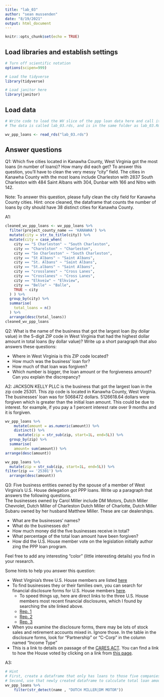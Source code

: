 ```yaml
---
title: "lab_03"
author: "sean mussenden"
date: "8/19/2021"
output: html_document
---
```


```r
knitr::opts_chunk$set(echo = TRUE)
```

## Load libraries and establish settings
```r
# Turn off scientific notation
options(scipen=999)

# Load the tidyverse   
library(tidyverse)

# Load janitor here
library(janitor)

```

## Load data
```r
# Write code to load the WV slice of the ppp loan data here and call it wv_ppp_loans.
# The data is called lab_03.rds, and is in the same folder as lab_03.Rmd (this data notebook)

wv_ppp_loans <- read_rds("lab_03.rds")

```

## Answer questions

Q1: Which five cities located in Kanawha County, West Virginia got the most loans (in number of loans)? How many did each get? To answer this question, you'll have to clean the very messy "city" field.
The cities in Kanawha County with the most loans include Charleston with 2837 South Charleston with 484 Saint Albans with 304, Dunbar with 166 and Nitro with 142. 

Note: To answer this question, please fully clean the city field for Kanawha County cities. Hint: once cleaned, the dataframe that counts the number of loans by city should have 38 distinct cities for Kanawha County.

A1:
```r
cleaned_wv_ppp_loans <- wv_ppp_loans %>%
  filter(project_county_name == 'KANAWHA') %>%
  mutate(city = str_to_title(city)) %>%
  mutate(city = case_when(
    city == "S Charleston" ~ "South Charleston",
    city == "Charelston" ~ "Charleston",
    city == "So Charleston" ~ "South Charleston",
    city == "St Albans" ~ "Saint Albans",
    city == "St. Albans" ~ "Saint Albans",
    city == "St.albans" ~ "Saint Albans",
    city == "crosslanes" ~ "Cross Lanes",
    city == "Crosslanes" ~ "Cross Lanes",
    city == "Elkveiw" ~ "Elkview",
    city == "Belle" ~ "Balle",
    TRUE ~ city
  ) ) %>%
  group_by(city) %>%
  summarise(
    total_loans = n()
  ) %>%
  arrange(desc(total_loans))
cleaned_wv_ppp_loans
```

Q2: What is the name of the business that got the largest loan (by dollar value) in the 5-digit ZIP code in West Virginia that had the highest dollar amount in total loans (by dollar value)? Write up a short paragraph that also answers these questions:

* Where in West Virginia is this ZIP code located?
* How much was the business' loan for?
* How much of that loan was forgiven?
* Which number is bigger, the loan amount or the forgiveness amount? Can you explain the discrepancy?

A2: JACKSON KELLY PLLC is the business that got the largest loan in the zip code 25301. This zip code is located in Kanawha County, West Virginia. The businesses' loan was for 5068472 dollars. 5126618.64 dollars were forgiven which is greater than the initial loan amount. This could be due to interest. for example, if you pay a 1 percent interest rate over 9 months and it is forgiven.    

```r
wv_ppp_loans %>%
    mutate(amount = as.numeric(amount)) %>%
    distinct() %>%
      mutate(zip = str_sub(zip, start=1L, end=5L)) %>%
  group_by(zip) %>%
  summarise(
    amount= sum(amount)) %>%
arrange(desc(amount))

wv_ppp_loans %>%
  mutate(zip = str_sub(zip, start=1L, end=5L)) %>%
filter(zip == '25301') %>%
  arrange(desc(amount))

```

Q3: Five business entities owned by the spouse of a member of West Virginia's U.S. House delegation got PPP loans. Write up a paragraph that answers the following questions.   
The businesses owned by Carol Miller include DM Motors, Dutch Miller Chevrolet, Dutch Miller of Charleston Dutch Miller of Charlotte, Dutch Miller Subaru owned by her husband Matthew Miller. These are car dealerships. 

  * What are the businesses' names?
  * What do the businesses do?
  * How much money did the five businesses receive in total?
  * What percentage of the total loan amount have been forgiven?
  * How did the U.S. House member vote on the legislation initially author zing the PPP loan program.

Feel free to add any interesting "color" (little interesting details) you find in your research.  

Some hints to help you answer this question:

* West Virginia's three U.S. House members are listed [here](https://www.govtrack.us/congress/members/WV#representatives)
* To find businesses they or their families own, you can search for financial disclosure forms for U.S. House members [here](https://disclosures-clerk.house.gov/PublicDisclosure/FinancialDisclosure#Search).
  * To speed things up, here are direct links to the three U.S. House members most recent financial disclosures, which I found by searching the site linked above.
  * [Rep. 1](https://disclosures-clerk.house.gov/public_disc/financial-pdfs/2020/10042042.pdf)
  * [Rep. 2](https://disclosures-clerk.house.gov/public_disc/financial-pdfs/2020/10040330.pdf)
  * [Rep. 3](https://disclosures-clerk.house.gov/public_disc/financial-pdfs/2020/10042734.pdf)
* When you examine the disclosure forms, there may be lots of stock sales and retirement accounts mixed in.  Ignore those. In the table in the disclosure forms, look for "Partnership" or "C-Corp" in the column named "Income Type"
* This is a link to details on passage of the [CARES ACT](https://www.congress.gov/bill/116th-congress/house-bill/748). You can find a link to how the House voted by clicking on a link from [this page](https://www.congress.gov/bill/116th-congress/house-bill/748/actions).

A3:

```r

# Hint
# First, create a dataframe that only has loans to those five companies
# Second, use that newly created dataframe to calculate total loan amount and percentage forgiven for those companies
wv_ppp_loans %>%
    filter(str_detect(name , "DUTCH MILLER|DM MOTOR"))

```
